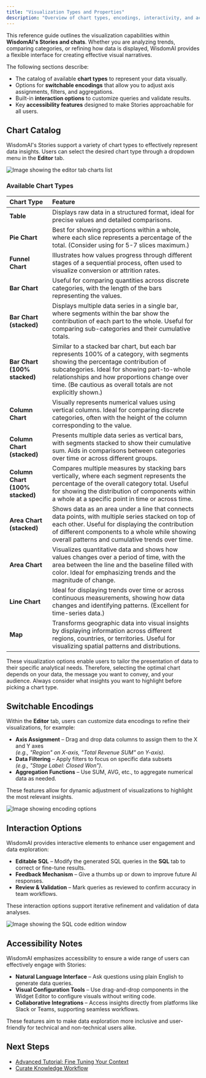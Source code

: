 ```yaml
---
title: "Visualization Types and Properties"
description: "Overview of chart types, encodings, interactivity, and accessibility in WisdomAI Stories and chats."
---
```


This reference guide outlines the visualization capabilities within **WisdomAI's Stories and chats**. Whether you are analyzing trends, comparing categories, or refining how data is displayed, WisdomAI provides a flexible interface for creating effective visual narratives.

The following sections describe:

- The catalog of available **chart types** to represent your data visually.
- Options for **switchable encodings** that allow you to adjust axis assignments, filters, and aggregations.
- Built-in **interaction options** to customize queries and validate results.
- Key **accessibility features** designed to make Stories approachable for all users.

## Chart Catalog

WisdomAI's Stories support a variety of chart types to effectively represent data insights. Users can select the desired chart type through a dropdown menu in the **Editor** tab.

![Image showing the editor tab charts list](/images/editor-tab-charts-list.png)

### Available Chart Types

| Chart Type                      | Feature                                                                                                                                                                                                                                                                                       |
| :------------------------------ | :-------------------------------------------------------------------------------------------------------------------------------------------------------------------------------------------------------------------------------------------------------------------------------------------- |
| **Table**                       | Displays raw data in a structured format, ideal for precise values and detailed comparisons.                                                                                                                                                                                                  |
| **Pie Chart**                   | Best for showing proportions within a whole, where each slice represents a percentage of the total. (Consider using for 5-7 slices maximum.)                                                                                                                                                  |
| **Funnel Chart**                | Illustrates how values progress through different stages of a sequential process, often used to visualize conversion or attrition rates.                                                                                                                                                      |
| **Bar Chart**                   | Useful for comparing quantities across discrete categories, with the length of the bars representing the values.                                                                                                                                                                              |
| **Bar Chart (stacked)**         | Displays multiple data series in a single bar, where segments within the bar show the contribution of each part to the whole. Useful for comparing sub-categories and their cumulative totals.                                                                                                |
| **Bar Chart (100% stacked)**    | Similar to a stacked bar chart, but each bar represents 100% of a category, with segments showing the percentage contribution of subcategories. Ideal for showing part-to-whole relationships and how proportions change over time. (Be cautious as overall totals are not explicitly shown.) |
| **Column Chart**                | Visually represents numerical values using vertical columns. Ideal for comparing discrete categories, often with the height of the column corresponding to the value.                                                                                                                         |
| **Column Chart (stacked)**      | Presents multiple data series as vertical bars, with segments stacked to show their cumulative sum. Aids in comparisons between categories over time or across different groups.                                                                                                              |
| **Column Chart (100% stacked)** | Compares multiple measures by stacking bars vertically, where each segment represents the percentage of the overall category total. Useful for showing the distribution of components within a whole at a specific point in time or across time.                                              |
| **Area Chart (stacked)**        | Shows data as an area under a line that connects data points, with multiple series stacked on top of each other. Useful for displaying the contribution of different components to a whole while showing overall patterns and cumulative trends over time.                                    |
| **Area Chart**                  | Visualizes quantitative data and shows how values changes over a period of time, with the area between the line and the baseline filled with color. Ideal for emphasizing trends and the magnitude of change.                                                                                 |
| **Line Chart**                  | Ideal for displaying trends over time or across continuous measurements, showing how data changes and identifying patterns. (Excellent for time-series data.)                                                                                                                                 |
| **Map**                         | Transforms geographic data into visual insights by displaying information across different regions, countries, or territories. Useful for visualizing spatial patterns and distributions.                                                                                                     |

These visualization options enable users to tailor the presentation of data to their specific analytical needs. Therefore, selecting the optimal chart depends on your data, the message you want to convey, and your audience. Always consider what insights you want to highlight before picking a chart type.

## Switchable Encodings

Within the **Editor** tab, users can customize data encodings to refine their visualizations, for example:

- **Axis Assignment** – Drag and drop data columns to assign them to the X and Y axes\
  _(e.g., "Region" on X-axis, "Total Revenue SUM" on Y-axis)_.
- **Data Filtering** – Apply filters to focus on specific data subsets\
  _(e.g., "Stage Label: Closed Won")_.
- **Aggregation Functions** – Use SUM, AVG, etc., to aggregate numerical data as needed.

These features allow for dynamic adjustment of visualizations to highlight the most relevant insights.

![Image showing encoding options](/images/encodings.png)

## Interaction Options

WisdomAI provides interactive elements to enhance user engagement and data exploration:

- **Editable SQL** – Modify the generated SQL queries in the **SQL** tab to correct or fine-tune results.
- **Feedback Mechanism** – Give a thumbs up or down to improve future AI responses.
- **Review & Validation** – Mark queries as reviewed to confirm accuracy in team workflows.

These interaction options support iterative refinement and validation of data analyses.

![Image showing the SQL code edition window](/images/sql-editing.png)

## Accessibility Notes

WisdomAI emphasizes accessibility to ensure a wide range of users can effectively engage with Stories:

- **Natural Language Interface** – Ask questions using plain English to generate data queries.
- **Visual Configuration Tools** – Use drag-and-drop components in the Widget Editor to configure visuals without writing code.
- **Collaborative Integrations** – Access insights directly from platforms like Slack or Teams, supporting seamless workflows.

These features aim to make data exploration more inclusive and user-friendly for technical and non-technical users alike.

## Next Steps

- [Advanced Tutorial: Fine Tuning Your Context](/setting-up-wisdom-ai/advanced-tutorial-fine-tuning-your-context)
- [Curate Knowledge Workflow](/improve-wisdom-ai-responses/curate-knowledge-workflow)